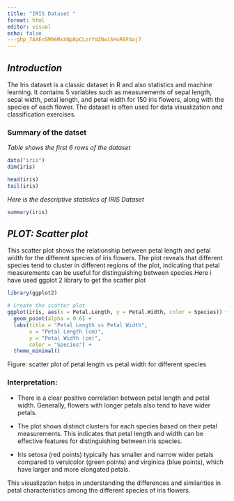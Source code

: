 ```yaml
---
title: "IRIS Dataset "
format: html
editor: visual
echo: false
---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
---
```


## *Introduction*

The Iris dataset is a classic dataset in R and also statistics and machine learning. It contains 5 variables such as measurements of sepal length, sepal width, petal length, and petal width for 150 iris flowers, along with the species of each flower. The dataset is often used for data visualization and classification exercises.

### Summary of the datset

*Table shows the first 6 rows of the dataset*

```r
data("iris")
dim(iris)
```

```r
head(iris)
tail(iris)
```

*Here is the descriptive statistics of IRIS Dataset*

```r
summary(iris)
```

## *PLOT: Scatter plot*

This scatter plot shows the relationship between petal length and petal width for the different species of iris flowers. The plot reveals that different species tend to cluster in different regions of the plot, indicating that petal measurements can be useful for distinguishing between species.Here i have used ggplot 2 library to get the scatter plot

```r
library(ggplot2)

# Create the scatter plot
ggplot(iris, aes(x = Petal.Length, y = Petal.Width, color = Species)) +
  geom_point(alpha = 0.6) +
  labs(title = "Petal Length vs Petal Width",
       x = "Petal Length (cm)",
       y = "Petal Width (cm)",
       color = "Species") +
  theme_minimal()
```

Figure: scatter plot of petal length vs petal width for different species

### Interpretation:

-   There is a clear positive correlation between petal length and petal width. Generally, flowers with longer petals also tend to have wider petals.

-   The plot shows distinct clusters for each species based on their petal measurements. This indicates that petal length and width can be effective features for distinguishing between iris species.

-   Iris setosa (red points) typically has smaller and narrow wider petals compared to versicolor (green points) and virginica (blue points), which have larger and more elongated petals.

This visualization helps in understanding the differences and similarities in petal characteristics among the different species of iris flowers.
